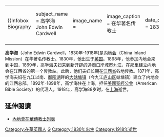 {|align="right" 
|{{Infobox Biography
| subject_name   = 高学海<br />John Edwin Cardwell
| image_name     = <!-- 檔案不存在 John Edwin Cardwell.jpg ，可從英文維基百科取得 -->
| image_caption  = 在华著名传教士
| date_of_birth  = 1830年
| place_of_birth = 英国
| date_of_death  = 1918年
| place_of_death = 中国[[上海|上海]]
}}
|-
|}

'''高学海'''（John Edwin Cardwell，1830年-1918年)是[[内地会|内地会]]（China Inland Mission）在华著名传教士。1830年，他出生于[[英国|英国]]。1868年，他参加内地会来到中国，1869年，高学海夫妇来到新开辟的通商口岸城市[[九江|九江]]，在那里建立内地会在江西省的第一个传教站。此后，他们夫妇长期在[[江西省|江西省]]各地传教。1871年，高学海夫妇在九江以南、[[鄱阳湖|鄱阳湖]]畔的[[大姑塘镇|大姑塘镇]]（今九江[[庐山区|庐山区]]姑塘镇）建立了内地会的江西总部。1892年-1898年，高学海住在上海，担任[[美國聖經公會|美國聖經公會]]（American Bible Society）的代理人。1918年，高学海88岁时，在[[上海|上海]]逝世。

==延伸閱讀==
*[[內地會在華傳教士列表|內地會在華傳教士列表]]
{{DEFAULTSORT:Cardwell, John Edwin}}
[[Category:在華英國人|Category:在華英國人]]
[[Category:內地會傳教士|G]]
[[Category:1830年出生|Category:1830年出生]]
[[Category:1918年逝世|Category:1918年逝世]]